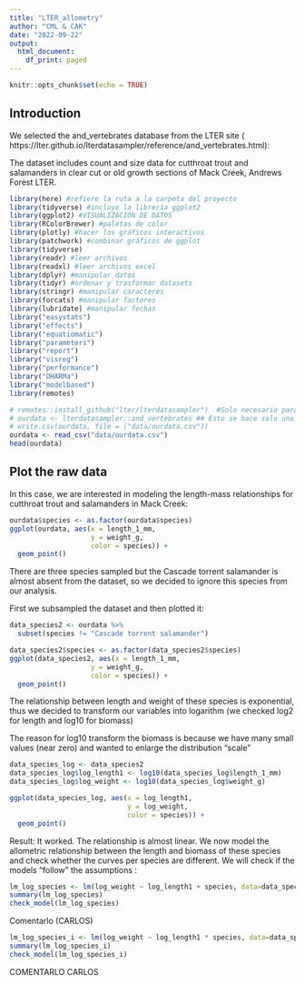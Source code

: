```yaml
---
title: "LTER_allometry"
author: "CML & CAK"
date: "2022-09-22"
output:
  html_document:
    df_print: paged
---
```


```r
knitr::opts_chunk$set(echo = TRUE)
```

## Introduction

We selected the and_vertebrates database from the LTER site ( https://lter.github.io/lterdatasampler/reference/and_vertebrates.html):

The dataset includes count and size data for cutthroat trout and salamanders in 
clear cut or old growth sections of Mack Creek, Andrews Forest LTER.

```r

library(here) #refiere la ruta a la carpeta del proyecto
library(tidyverse) #incluye la librería ggplot2
library(ggplot2) #VISUALIZACIÓN DE DATOS
library(RColorBrewer) #paletas de color
library(plotly) #hacer los gráficos interactivos
library(patchwork) #combinar gráficos de ggplot
library(tidyverse)
library(readr) #leer archivos
library(readxl) #leer archivos excel
library(dplyr) #manipular datos
library(tidyr) #ordenar y trasformar datasets
library(stringr) #manipular caracteres
library(forcats) #manipular factores
library(lubridate) #manipular fechas
library("easystats")
library("effects")
library("equatiomatic")
library("parameters")
library("report")
library("visreg")
library("performance")
library("DHARMa")
library("modelbased")
library(remotes)

# remotes::install_github("lter/lterdatasampler")  #Solo necesario para la descarga de internet
# ourdata <- lterdatasampler::and_vertebrates ## Esto se hace solo una vez, descarga de internet
# write.csv(ourdata, file = ("data/ourdata.csv"))
ourdata <- read_csv("data/ourdata.csv")
head(ourdata)

```

## Plot the raw data

In this case, we are interested in modeling  the length-mass relationships for cutthroat
trout and salamanders in Mack Creek:

```r

ourdata$species <- as.factor(ourdata$species)
ggplot(ourdata, aes(x = length_1_mm,
                    y = weight_g,
                    color = species)) +
  geom_point()
```

There are three species sampled but the Cascade torrent salamander is almost
absent from the dataset, so we decided to ignore this species from our analysis.

First we subsampled the dataset and then plotted it:

```r

data_species2 <- ourdata %>%
  subset(species != "Cascade torrent salamander")

data_species2$species <- as.factor(data_species2$species)
ggplot(data_species2, aes(x = length_1_mm,
                    y = weight_g,
                    color = species)) +
  geom_point()

```

The relationship between length and weight of these species is exponential,
thus we decided to transform our variables into logarithm (we checked log2
for length and log10 for biomass)

The reason for log10 transform the biomass is because we have many small values 
(near zero) and wanted to enlarge the distribution "scale"


```r
data_species_log <- data_species2
data_species_log$log_length1 <- log10(data_species_log$length_1_mm)
data_species_log$log_weight <- log10(data_species_log$weight_g)

ggplot(data_species_log, aes(x = log_length1,
                             y = log_weight,
                             color = species)) +
  geom_point()

```

Result: It worked. The relationship is almost linear.
We now model the allometric relationship between the length and biomass of these species and check
whether the curves per species are different. We will check if the models 
"follow" the assumptions : 

```r
lm_log_species <- lm(log_weight ~ log_length1 + species, data=data_species_log)
summary(lm_log_species)
check_model(lm_log_species)
```

Comentarlo (CARLOS)

```r

lm_log_species_i <- lm(log_weight ~ log_length1 * species, data=data_species_log)
summary(lm_log_species_i)
check_model(lm_log_species_i)

```


COMENTARLO CARLOS
